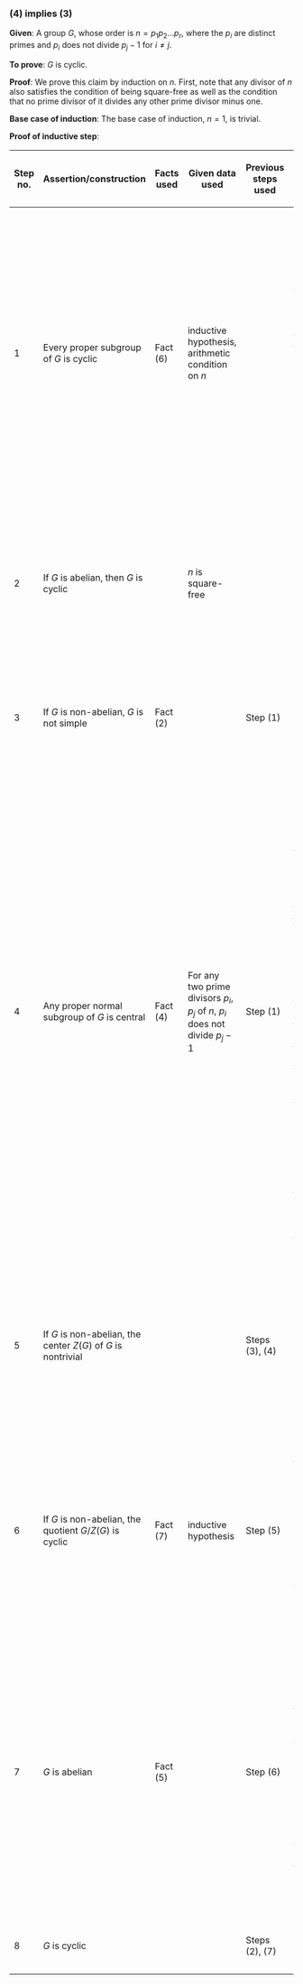 ===(4) implies (3)===

'''Given''': A group <math>G</math>, whose order is <math>n = p_1p_2 \dots p_r</math>, where the <math>p_i</math> are distinct primes and <math>p_i</math> does not divide <math>p_j - 1</math> for <math>i \ne j</math>.

'''To prove''': <math>G</math> is cyclic.

'''Proof''': We prove this claim by induction on <math>n</math>. First, note that any divisor of <math>n</math> also satisfies the condition of being square-free as well as the condition that no prime divisor of it divides any other prime divisor minus one.

'''Base case of induction''': The base case of induction, <math>n = 1</math>, is trivial.

'''Proof of inductive step''':

{| class="sortable" border="1"
! Step no. !! Assertion/construction !! Facts used !! Given data used !! Previous steps used !! Explanation
|-
| 1 || Every proper subgroup of <math>G</math> is cyclic || Fact (6) || inductive hypothesis, arithmetic condition on <math>n</math> || || <toggledisplay>Every proper subgroup of <math>G</math> has order <math>d</math>, for some divisor <math>d</math> of <math>n</math> (by Lagrange's theorem, Fact (6)). <math>d</math> is square-free and satisfies the condition that for prime divisors <math>p,q</math> of <math>d</math>, <math>p</math> does not divide <math>q - 1</math>. Further, <math>d < n</math>, so by the inductive hypothesis, every group of order <math>d</math> is cyclic, so the given subgroup is cyclic.</toggledisplay>
|-
| 2 || If <math>G</math> is abelian, then <math>G</math> is cyclic || || <math>n</math> is square-free || || <toggledisplay>If <math>G</math> is abelian, it is a direct product of its Sylow subgroups. Since <math>n</math> is square-free, each of the Sylow subgroups is of prime order, hence cyclic, so <math>G</math> is cyclic.</toggledisplay>
|-
| 3 || If <math>G</math> is non-abelian, <math>G</math> is not simple || Fact (2) || || Step (1) || <toggledisplay>By Step (1), every proper subgroup of <math>G</math> is cyclic, hence it is abelian. Thus, Fact (2) applies.</toggledisplay>
|- 
| 4 || Any proper normal subgroup of <math>G</math> is central || Fact (4) || For any two prime divisors <math>p_i, p_j</math> of <math>n</math>, <math>p_i</math> does not divide <math>p_j - 1</math> || Step (1) || <toggledisplay>Suppose <math>N</math> is a proper normal subgroup of <math>G</math> of order <math>d</math>. Then, by Step (1), we know that <math>N</math> is cyclic.<br>Thus, the automorphism group of <math>N</math> has order equal to the [[Euler totient function]] of the order of <math>N</math>. This order is <math>\prod_{p_i|d} (p_i - 1)</math>.</br>Further, we have a homomorphism from <math>G</math> to <math>\operatorname{Aut}(N)</math> given by the action by conjugation. By the assumption on <math>n</math>, we see that the orders of <math>G</math> is relatively prime to the order of <math>\operatorname{Aut}(N)</math>, so by Fact (4), the homomorphism is trivial. In other words, every element of <math>G</math> acts trivially on <math>N</math> by conjugation.<br>Thus, <math>N</math> is contained in the center of <math>G</math>.</toggledisplay>
|-
| 5 || If <math>G</math> is non-abelian, the center <math>Z(G)</math> of <math>G</math> is nontrivial || || || Steps (3), (4) || <toggledisplay>Since <math>G</math> is non-abelian, it is in partciular nontrivial. By Step (3), it is not simple, so it has a proper normal subgroup. By Step (4), this is in the center. Therefore, the center of <math>G</math> is nontrivial.</toggledisplay>
|-
| 6 || If <math>G</math> is non-abelian, the quotient <math>G/Z(G)</math> is cyclic || Fact (7) || inductive hypothesis || Step (5) || <toggledisplay>The order of the quotient group is a divisor of the order of <math>G</math> (Fact (7)), and it is a ''proper'' divisor because the center is nontrivial (Step (5)). Hence by the inductive hypothesis, it must be cyclic.</toggledisplay>
|-
| 7 || <math>G</math> is abelian || Fact (5) || || Step (6) || <toggledisplay>If <math>G</math> is non-abelian, then <math>G/Z(G)</math> is cyclic by the previous step. By Fact (5), we know that any subgroup that is cyclic over the center of <math>G</math> is Abelian, so we obtain that <math>G</math> itself is Abelian. Thus, we find that even starting with the assumption that <math>G</math> is non-abelian yields that <math>G</math> is Abelian, so <math>G</math> must always be abelian.</toggledisplay>
|-
| 8 || <math>G</math> is cyclic || || || Steps (2), (7) || Step-combination direct
|}